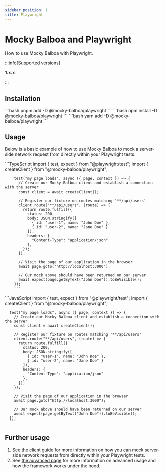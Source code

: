 ```yaml
---
sidebar_position: 1
title: Playwright
---
```


# Mocky Balboa and Playwright

How to use Mocky Balboa with Playwright.

:::info[Supported versions]

__1.x.x__

:::

## Installation

<Tabs groupId="package-manager">
  <TabItem value="pnpm" label="pnpm" default>
      ```bash
      pnpm add -D @mocky-balboa/playwright
      ```
    </TabItem>
  <TabItem value="npm" label="npm">
    ```bash
    npm install -D @mocky-balboa/playwright
    ```
  </TabItem>
  <TabItem value="yarn" label="yarn">
    ```bash
    yarn add -D @mocky-balboa/playwright
    ```
  </TabItem>
</Tabs>

## Usage

Below is a basic example of how to use Mocky Balboa to mock a server-side network request from directly within your Playwright tests.

<Tabs groupId="javascript-language">
  <TabItem value="typescript" label="TypeScript" default>
        ```TypeScript
        import { test, expect } from "@playwright/test";
        import { createClient } from "@mocky-balboa/playwright";

        test("my page loads", async ({ page, context }) => {
          // Create our Mocky Balboa client and establish a connection with the server
          const client = await createClient();

          // Register our fixture on routes matching '**/api/users'
          client.route("**/api/users", (route) => {
            return route.fulfill({
              status: 200,
              body: JSON.stringify([
                { id: "user-1", name: "John Doe" },
                { id: "user-2", name: "Jane Doe" }
              ]),
              headers: {
                "Content-Type": "application/json"
              },
            });
          });

          // Visit the page of our application in the browser
          await page.goto("http://localhost:3000");

          // Our mock above should have been returned on our server
          await expect(page.getByText("John Doe")).toBeVisible();
        });
        ```
  </TabItem>
  <TabItem value="javascript" label="JavaScript">
      ```JavaScript
      import { test, expect } from "@playwright/test";
      import { createClient } from "@mocky-balboa/playwright";

      test("my page loads", async ({ page, context }) => {
        // Create our Mocky Balboa client and establish a connection with the server
        const client = await createClient();

        // Register our fixture on routes matching '**/api/users'
        client.route("**/api/users", (route) => {
          return route.fulfill({
            status: 200,
            body: JSON.stringify([
              { id: "user-1", name: "John Doe" },
              { id: "user-2", name: "Jane Doe" }
            ]),
            headers: {
              "Content-Type": "application/json"
            },
          });
        });

        // Visit the page of our application in the browser
        await page.goto("http://localhost:3000");

        // Our mock above should have been returned on our server
        await expect(page.getByText("John Doe")).toBeVisible();
      });
      ```
  </TabItem>
</Tabs>

## Further usage

1. See [the client guide](../client-guide) for more information on how you can mock server-side network requests from directly within your Playwright tests.
1. See [the advanced page](../advanced) for more information on advanced usage and how the framework works under the hood.
